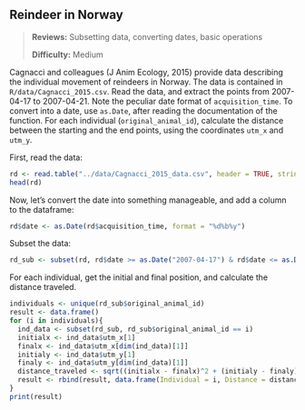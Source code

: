 ## Reindeer in Norway
> **Reviews:** Subsetting data, converting dates, basic operations
>
> **Difficulty:** Medium

Cagnacci and colleagues (J Anim Ecology, 2015) provide data describing the individual movement of reindeers in Norway. The data is contained in `R/data/Cagnacci_2015.csv`. Read the data, and extract the points from 2007-04-17 to 2007-04-21. Note the peculiar date format of `acquisition_time`. To convert into a date, use `as.Date`, after reading the documentation of the function. For each individual (`original_animal_id`), calculate the distance between the starting and the end points,  using the coordinates `utm_x` and `utm_y`.

First, read the data:
```r
rd <- read.table("../data/Cagnacci_2015_data.csv", header = TRUE, stringsAsFactors = FALSE)
head(rd)
```

Now, let's convert the date into something manageable, and add a column to the dataframe:
```r
rd$date <- as.Date(rd$acquisition_time, format = "%d%b%y")
```

Subset the data:
```r
rd_sub <- subset(rd, rd$date >= as.Date("2007-04-17") & rd$date <= as.Date("2007-04-21"))
```

For each individual, get the initial and final position, and calculate the distance traveled.

```r
individuals <- unique(rd_sub$original_animal_id)
result <- data.frame()
for (i in individuals){
  ind_data <- subset(rd_sub, rd_sub$original_animal_id == i)
  initialx <- ind_data$utm_x[1]
  finalx <- ind_data$utm_x[dim(ind_data)[1]]
  initialy <- ind_data$utm_y[1]
  finaly <- ind_data$utm_y[dim(ind_data)[1]]
  distance_traveled <- sqrt((initialx - finalx)^2 + (initialy - finaly)^2)
  result <- rbind(result, data.frame(Individual = i, Distance = distance_traveled))
}
print(result)
```

